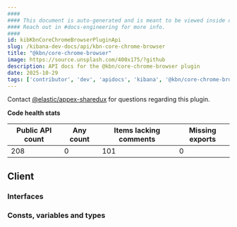 ```yaml
---
####
#### This document is auto-generated and is meant to be viewed inside our experimental, new docs system.
#### Reach out in #docs-engineering for more info.
####
id: kibKbnCoreChromeBrowserPluginApi
slug: /kibana-dev-docs/api/kbn-core-chrome-browser
title: "@kbn/core-chrome-browser"
image: https://source.unsplash.com/400x175/?github
description: API docs for the @kbn/core-chrome-browser plugin
date: 2025-10-29
tags: ['contributor', 'dev', 'apidocs', 'kibana', '@kbn/core-chrome-browser']
---
```




Contact [@elastic/appex-sharedux](https://github.com/orgs/elastic/teams/appex-sharedux) for questions regarding this plugin.

**Code health stats**

| Public API count  | Any count | Items lacking comments | Missing exports |
|-------------------|-----------|------------------------|-----------------|
| 208 | 0 | 101 | 0 |

## Client

### Interfaces
<DocDefinitionList data={kbnCoreChromeBrowserObj.client.interfaces}/>

### Consts, variables and types
<DocDefinitionList data={kbnCoreChromeBrowserObj.client.misc}/>


